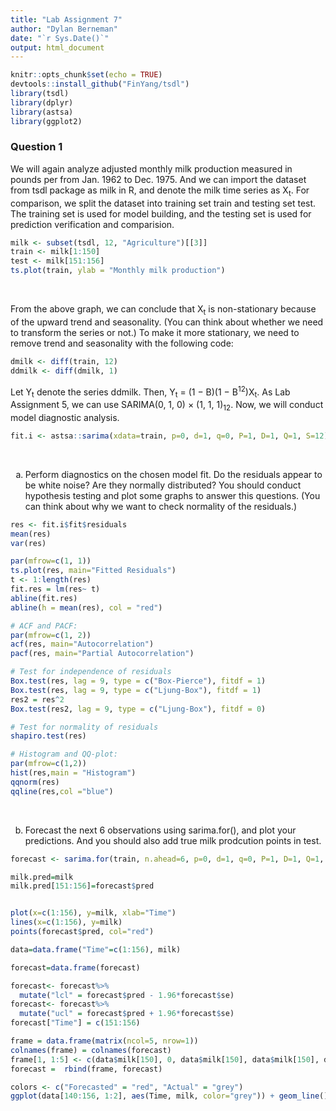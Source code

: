 ```yaml
---
title: "Lab Assignment 7"
author: "Dylan Berneman"
date: "`r Sys.Date()`"
output: html_document
---
```


```r
knitr::opts_chunk$set(echo = TRUE)
devtools::install_github("FinYang/tsdl")
library(tsdl)
library(dplyr)
library(astsa)
library(ggplot2)
```
### Question 1
We will again analyze adjusted monthly milk production measured in pounds per from Jan. 1962 to Dec. 1975. And we can import the dataset from tsdl package as milk in R, and denote the milk time series as X~t~. For comparison, we split the dataset into training set train and testing set test. The training set is used for model building, and the testing set is used for prediction verification and comparision.\

```r
milk <- subset(tsdl, 12, "Agriculture")[[3]] 
train <- milk[1:150]
test <- milk[151:156]
ts.plot(train, ylab = "Monthly milk production")
```
\

From the above graph, we can conclude that X~t~ is non-stationary because of the upward trend and seasonality. (You can think about whether we need to transform the series or not.) To make it more stationary, we need to remove trend and seasonality with the following code:\

```r
dmilk <- diff(train, 12)
ddmilk <- diff(dmilk, 1)
```


Let Y~t~ denote the series ddmilk. Then, Y~t~ = (1 − B)(1 − B^12^)X~t~. As Lab Assignment 5, we can use SARIMA(0, 1, 0) × (1, 1, 1)~12~. Now, we will conduct model diagnostic analysis.\

```r
fit.i <- astsa::sarima(xdata=train, p=0, d=1, q=0, P=1, D=1, Q=1, S=12)
```
\

  (a) Perform diagnostics on the chosen model fit. Do the residuals appear to be white noise? Are they normally distributed? You should conduct hypothesis testing and plot some graphs to answer this questions. (You can think about why we want to check normality of the residuals.)\
  
```r
res <- fit.i$fit$residuals
mean(res)
var(res)

par(mfrow=c(1, 1))
ts.plot(res, main="Fitted Residuals")
t <- 1:length(res)
fit.res = lm(res~ t)
abline(fit.res)
abline(h = mean(res), col = "red")

# ACF and PACF:
par(mfrow=c(1, 2))
acf(res, main="Autocorrelation")
pacf(res, main="Partial Autocorrelation")

# Test for independence of residuals
Box.test(res, lag = 9, type = c("Box-Pierce"), fitdf = 1)
Box.test(res, lag = 9, type = c("Ljung-Box"), fitdf = 1)
res2 = res^2
Box.test(res2, lag = 9, type = c("Ljung-Box"), fitdf = 0)

# Test for normality of residuals
shapiro.test(res)

# Histogram and QQ-plot:
par(mfrow=c(1,2))
hist(res,main = "Histogram")
qqnorm(res)
qqline(res,col ="blue")
```
\

  (b) Forecast the next 6 observations using sarima.for(), and plot your predictions. And you should also add true milk prodcution points in test.\
  
```r
forecast <- sarima.for(train, n.ahead=6, p=0, d=1, q=0, P=1, D=1, Q=1, S=12)

milk.pred=milk
milk.pred[151:156]=forecast$pred


plot(x=c(1:156), y=milk, xlab="Time")
lines(x=c(1:156), y=milk)
points(forecast$pred, col="red")

data=data.frame("Time"=c(1:156), milk)

forecast=data.frame(forecast)

forecast<- forecast%>%
  mutate("lcl" = forecast$pred - 1.96*forecast$se)
forecast<- forecast%>%
  mutate("ucl" = forecast$pred + 1.96*forecast$se)
forecast["Time"] = c(151:156)

frame = data.frame(matrix(ncol=5, nrow=1))
colnames(frame) = colnames(forecast)
frame[1, 1:5] <- c(data$milk[150], 0, data$milk[150], data$milk[150], data$Time[150])
forecast =  rbind(frame, forecast)

colors <- c("Forecasted" = "red", "Actual" = "grey")
ggplot(data[140:156, 1:2], aes(Time, milk, color="grey")) + geom_line() + geom_point() + geom_line(data = forecast, aes(x=Time, y= pred, color="red")) + geom_point(data = forecast[2:7, 1:5], aes(x=Time, y= pred), color="red") + geom_ribbon(data = forecast, aes(x=Time, y=pred, ymin=lcl, ymax=ucl), color=NA, alpha=.2)+labs(color="Legend") + scale_color_manual(values = colors)
```